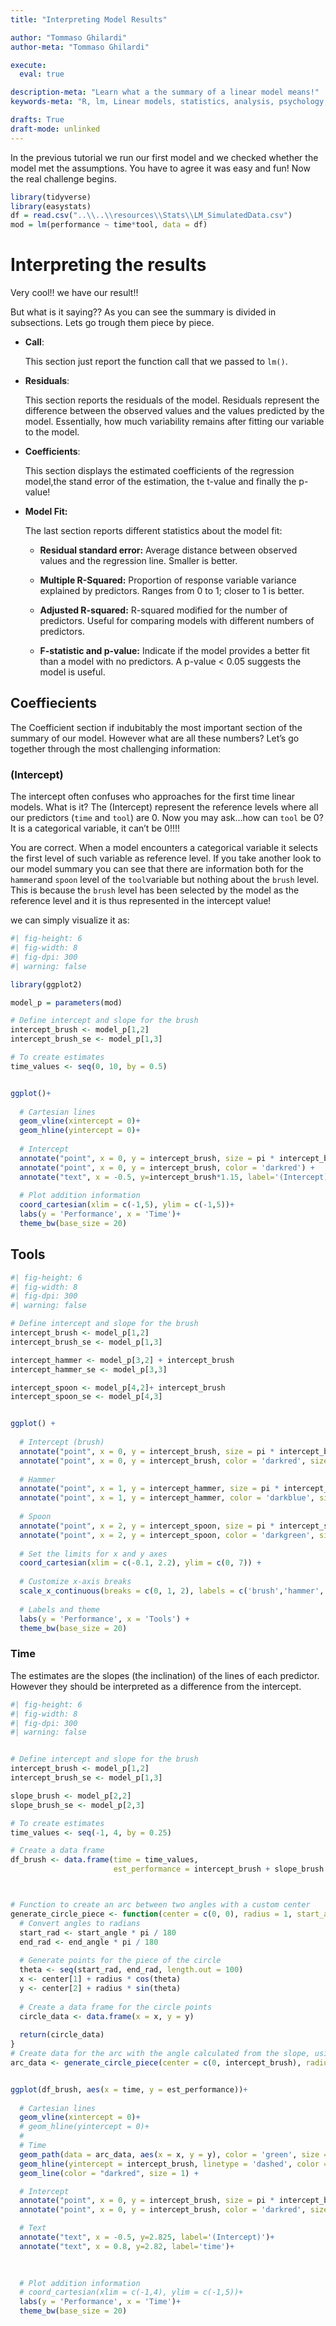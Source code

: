 ```yaml
---
title: "Interpreting Model Results"

author: "Tommaso Ghilardi"
author-meta: "Tommaso Ghilardi"

execute:
  eval: true

description-meta: "Learn what a the summary of a linear model means!"
keywords-meta: "R, lm, Linear models, statistics, analysis, psychology, tutorial, experiment, DevStart, developmental science"

drafts: True
draft-mode: unlinked
---
```


In the previous tutorial we run our first model and we checked whether the model met the assumptions. You have to agree it was easy and fun! Now the real challenge begins.

```r
library(tidyverse)
library(easystats)
df = read.csv("..\\..\\resources\\Stats\\LM_SimulatedData.csv")
mod = lm(performance ~ time*tool, data = df)
```

# Interpreting the results

Very cool!! we have our result!!

But what is it saying?? As you can see the summary is divided in subsections. Lets go trough them piece by piece.

-   **Call**:

    This section just report the function call that we passed to `lm()`.

-   **Residuals**:

    This section reports the residuals of the model. Residuals represent the difference between the observed values and the values predicted by the model. Essentially, how much variability remains after fitting our variable to the model.

-   **Coefficients**:

    This section displays the estimated coefficients of the regression model,the stand error of the estimation, the t-value and finally the p-value!

-   **Model Fit:**

    The last section reports different statistics about the model fit:

    -   **Residual standard error:** Average distance between observed values and the regression line. Smaller is better.

    -   **Multiple R-Squared:** Proportion of response variable variance explained by predictors. Ranges from 0 to 1; closer to 1 is better.

    -   **Adjusted R-squared:** R-squared modified for the number of predictors. Useful for comparing models with different numbers of predictors.

    -   **F-statistic and p-value:** Indicate if the model provides a better fit than a model with no predictors. A p-value \< 0.05 suggests the model is useful.

## Coeffiecients

The Coefficient section if indubitably the most important section of the summary of our model. However what are all these numbers? Let's go together through the most challenging information:

### (Intercept)

The intercept often confuses who approaches for the first time linear models. What is it? The (Intercept) represent the reference levels where all our predictors (`time` and `tool`) are 0. Now you may ask...how can `tool` be 0? It is a categorical variable, it can't be 0!!!!

You are correct. When a model encounters a categorical variable it selects the first level of such variable as reference level. If you take another look to our model summary you can see that there are information both for the `hammer`and `spoon` level of the `tool`variable but nothing about the `brush` level. This is because the `brush` level has been selected by the model as the reference level and it is thus represented in the intercept value!

we can simply visualize it as:\

```r
#| fig-height: 6
#| fig-width: 8
#| fig-dpi: 300
#| warning: false

library(ggplot2)

model_p = parameters(mod)

# Define intercept and slope for the brush
intercept_brush <- model_p[1,2]
intercept_brush_se <- model_p[1,3]

# To create estimates
time_values <- seq(0, 10, by = 0.5)


ggplot()+
  
  # Cartesian lines
  geom_vline(xintercept = 0)+
  geom_hline(yintercept = 0)+
  
  # Intercept
  annotate("point", x = 0, y = intercept_brush, size = pi * intercept_brush_se^2, alpha = 0.3, color = 'darkred') +
  annotate("point", x = 0, y = intercept_brush, color = 'darkred') +
  annotate("text", x = -0.5, y=intercept_brush*1.15, label='(Intercept)')+
  
  # Plot addition information
  coord_cartesian(xlim = c(-1,5), ylim = c(-1,5))+
  labs(y = 'Performance', x = 'Time')+
  theme_bw(base_size = 20)
```

## Tools

```r
#| fig-height: 6
#| fig-width: 8
#| fig-dpi: 300
#| warning: false

# Define intercept and slope for the brush
intercept_brush <- model_p[1,2]
intercept_brush_se <- model_p[1,3]

intercept_hammer <- model_p[3,2] + intercept_brush
intercept_hammer_se <- model_p[3,3]

intercept_spoon <- model_p[4,2]+ intercept_brush
intercept_spoon_se <- model_p[4,3]


ggplot() +
  
  # Intercept (brush)
  annotate("point", x = 0, y = intercept_brush, size = pi * intercept_brush_se^2, alpha = 0.3, color = 'darkred') +
  annotate("point", x = 0, y = intercept_brush, color = 'darkred', size = 4) +
  
  # Hammer
  annotate("point", x = 1, y = intercept_hammer, size = pi * intercept_hammer_se^2, alpha = 0.3, color = 'darkblue') +
  annotate("point", x = 1, y = intercept_hammer, color = 'darkblue', size = 4) +
  
  # Spoon
  annotate("point", x = 2, y = intercept_spoon, size = pi * intercept_spoon_se^2, alpha = 0.3, color = 'darkgreen') +
  annotate("point", x = 2, y = intercept_spoon, color = 'darkgreen', size = 4) +
  
  # Set the limits for x and y axes
  coord_cartesian(xlim = c(-0.1, 2.2), ylim = c(0, 7)) +
  
  # Customize x-axis breaks
  scale_x_continuous(breaks = c(0, 1, 2), labels = c('brush','hammer','spoon')) +
  
  # Labels and theme
  labs(y = 'Performance', x = 'Tools') +
  theme_bw(base_size = 20)


```

### Time

The estimates are the slopes (the inclination) of the lines of each predictor. However they should be interpreted as a difference from the intercept.

```r
#| fig-height: 6
#| fig-width: 8
#| fig-dpi: 300
#| warning: false


# Define intercept and slope for the brush
intercept_brush <- model_p[1,2]
intercept_brush_se <- model_p[1,3]

slope_brush <- model_p[2,2]
slope_brush_se <- model_p[2,3]

# To create estimates
time_values <- seq(-1, 4, by = 0.25)

# Create a data frame
df_brush <- data.frame(time = time_values,
                       est_performance = intercept_brush + slope_brush * time_values)



# Function to create an arc between two angles with a custom center
generate_circle_piece <- function(center = c(0, 0), radius = 1, start_angle = 0, end_angle = 90) {
  # Convert angles to radians
  start_rad <- start_angle * pi / 180
  end_rad <- end_angle * pi / 180
  
  # Generate points for the piece of the circle
  theta <- seq(start_rad, end_rad, length.out = 100)
  x <- center[1] + radius * cos(theta)
  y <- center[2] + radius * sin(theta)
  
  # Create a data frame for the circle points
  circle_data <- data.frame(x = x, y = y)
  
  return(circle_data)
}
# Create data for the arc with the angle calculated from the slope, using the new center
arc_data <- generate_circle_piece(center = c(0, intercept_brush), radius = 0.5, start_angle = 0, end_angle =  atan(slope_brush) * (180 / pi))


ggplot(df_brush, aes(x = time, y = est_performance))+
  
  # Cartesian lines
  geom_vline(xintercept = 0)+
  # geom_hline(yintercept = 0)+
  # 
  # Time
  geom_path(data = arc_data, aes(x = x, y = y), color = 'green', size = 1.5) +
  geom_hline(yintercept = intercept_brush, linetype = 'dashed', color = 'darkgray')+
  geom_line(color = "darkred", size = 1) +

  # Intercept
  annotate("point", x = 0, y = intercept_brush, size = pi * intercept_brush_se^2, alpha = 0.3, color = 'darkred') +
  annotate("point", x = 0, y = intercept_brush, color = 'darkred', size = 4) +

  # Text
  annotate("text", x = -0.5, y=2.825, label='(Intercept)')+
  annotate("text", x = 0.8, y=2.82, label='time')+

  
  
  # Plot addition information
  # coord_cartesian(xlim = c(-1,4), ylim = c(-1,5))+
  labs(y = 'Performance', x = 'Time')+
  theme_bw(base_size = 20)
```
